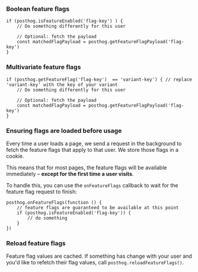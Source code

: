 ### Boolean feature flags

```js-web
if (posthog.isFeatureEnabled('flag-key') ) {
    // Do something differently for this user

    // Optional: fetch the payload
    const matchedFlagPayload = posthog.getFeatureFlagPayload('flag-key')
}
```

### Multivariate feature flags

```js-web
if (posthog.getFeatureFlag('flag-key')  == 'variant-key') { // replace 'variant-key' with the key of your variant
    // Do something differently for this user
    
    // Optional: fetch the payload
    const matchedFlagPayload = posthog.getFeatureFlagPayload('flag-key')
}
```

### Ensuring flags are loaded before usage

Every time a user loads a page, we send a request in the background to fetch the feature flags that apply to that user. We store those flags in a cookie.

This means that for most pages, the feature flags will be available immediately – **except for the first time a user visits**.

To handle this, you can use the `onFeatureFlags` callback to wait for the feature flag request to finish:

```js-web
posthog.onFeatureFlags(function () {
    // feature flags are guaranteed to be available at this point
    if (posthog.isFeatureEnabled('flag-key')) {
        // do something
    }
})
```

### Reload feature flags

Feature flag values are cached. If something has change with your user and you'd like to refetch their flag values, call `posthog.reloadFeatureFlags()`.


